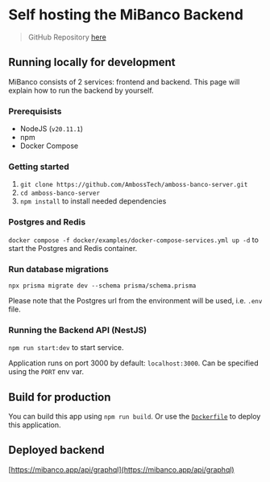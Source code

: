# Self hosting the MiBanco Backend

> GitHub Repository [here](https://github.com/AmbossTech/amboss-banco-server)

## Running locally for development

MiBanco consists of 2 services: frontend and backend. This page will explain how to run the backend by yourself.

### Prerequisists

- NodeJS (`v20.11.1`)
- npm
- Docker Compose

### Getting started

1. `git clone https://github.com/AmbossTech/amboss-banco-server.git`
2. `cd amboss-banco-server`
3. `npm install` to install needed dependencies

### Postgres and Redis

`docker compose -f docker/examples/docker-compose-services.yml up -d` to start the Postgres and Redis container.

### Run database migrations

`npx prisma migrate dev --schema prisma/schema.prisma`

Please note that the Postgres url from the environment will be used, i.e. `.env` file.

### Running the Backend API (NestJS)

`npm run start:dev` to start service.

Application runs on port 3000 by default: `localhost:3000`. Can be specified using the `PORT` env var.

## Build for production

You can build this app using `npm run build`. Or use the [`Dockerfile`](https://github.com/AmbossTech/amboss-banco-server/blob/main/Dockerfile) to deploy this application.

## Deployed backend

[https://mibanco.app/api/graphql](https://mibanco.app/api/graphql)
